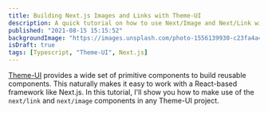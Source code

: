 ```yaml
---
title: Building Next.js Images and Links with Theme-UI
description: A quick tutorial on how to use Next/Image and Next/Link with Theme-UI
published: "2021-08-15 15:15:52"
backgroundImage: "https://images.unsplash.com/photo-1556139930-c23fa4a4f934?ixid=MnwxMjA3fDB8MHxwaG90by1wYWdlfHx8fGVufDB8fHx8&ixlib=rb-1.2.1&auto=format&fit=crop&w=750&q=80"
isDraft: true
tags: [Typescript, "Theme-UI", Next.js]
---
```


[Theme-UI](https://theme-ui.com/components) provides a wide set of primitive
components to build reusable components. This naturally makes it
easy to work with a React-based framework like Next.js. In this tutorial,
I'll show you how to make use of the `next/link` and `next/image` components in
any Theme-UI project.

